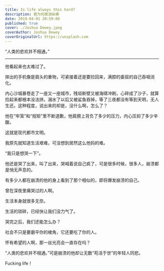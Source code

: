 ```yaml
---
title: Is life always this hard?
description: 君为何故泪纵横
date: 2019-04-01 20:59:00
published: true
cover: ./Joshua Dewey.jpeg
coverAuthor: Joshua Dewey
coverOriginalUrl: https://unsplash.com
---
```


“人类的悲欢并不相通。”

---

他看起来也太难过了。

摔出的手机像是肩头的重物，可紧接着还是要捡回来，满腔的委屈的自己吞咽消化。

内心沙城暴卷走了一座又一座城市，残垣断壁又被海啸冲刷，心碎成了沙子，就算捡起来都根本没法拼。溺水了以后又被鲨鱼吞掉，等了三夜都没有等到天明，无人生还。这种程度，说出来的却是，没什么啊，怎么了？

他在“牢笼”和“规矩”里不断道歉，他肩膀上背负了多少的压力，内心压抑了多少辛酸。

这就是现代都市文明。

我原先就知道生活艰难，可没想到居然这么他妈的难。

“我只是想哭一下”。

他还是哭了出来，叫了出来，哭喊着说自己疯了，可是很多时候，很多人，崩溃都是悄无声息的。

有多少人都在崩溃的他的身上看到了那个相似的，即将爆发崩溃的自己。

曾在深夜里痛哭过的人啊。

生活本身就很多无奈。

生活的琐碎，已经快让我们没力气了。

哭完之后，我们还能怎么办？

社会不只是要磨平你的棱角，它还要吃了你的人。

怀有希望的人啊，那一丝光亮会一直存在吗？

“人类的悲欢并不相通。”可是崩溃的他却让无数“苟活于世”的年轻人同悲。

Fucking life！
